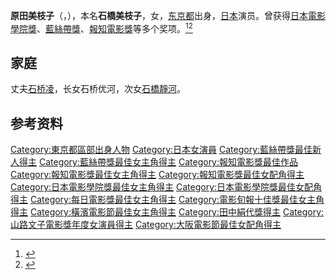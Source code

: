 '''原田美枝子'''（{{jpn|j=原田 美枝子|hg=はらだ みえこ|rm=Harada Mieko}}，{{bd|1958年|12月26日|}}），本名'''石橋美枝子'''，女，[[东京都|东京都]]出身，[[日本|日本]]演员。曾获得[[日本電影學院獎|日本電影學院獎]]、[[藍絲帶獎_(電影)|藍絲帶獎]]、[[報知電影獎|報知電影獎]]等多个奖项。<ref>{{Cite web|url=http://cinemahochi.yomiuri.co.jp/h_award/1996|access-date=2010-01-27|language=ja|publisher=Cinema Hochi - 1996|title=報知映画賞ヒストリー|archive-url=https://web.archive.org/web/20120306202516/http://cinemahochi.yomiuri.co.jp/h_award/1996/|archive-date=2012-03-06|dead-url=yes}}</ref><ref>{{Cite web|url=http://cinemahochi.yomiuri.co.jp/h_award/1998|access-date=2010-01-27|language=ja|publisher=Cinema Hochi - 1998|title=報知映画賞ヒストリー|archive-url=https://web.archive.org/web/20120306213220/http://cinemahochi.yomiuri.co.jp/h_award/1998/|archive-date=2012-03-06|dead-url=yes}}</ref>

== 家庭 ==
丈夫[[石桥凌|石桥凌]]，长女石桥优河，次女[[石橋靜河|石橋靜河]]。

== 参考资料 ==
{{reflist}}

{{藍絲帶獎最佳新人}}
{{藍絲帶獎最佳女主角}}
{{報知電影獎最佳新人}}
{{報知電影獎最佳女主角}}
{{報知電影獎最佳女配角}}
{{日本電影學院獎最佳女主角}}
{{日本電影學院獎最佳女配角}}
{{每日電影獎最佳女主角}}
{{電影旬報十佳獎最佳女主角}}
{{橫濱電影節最佳女主角}}

{{日本電影影評人大獎最佳女主角獎}}
{{山路文子電影獎年度女演員}}
{{田中絹代獎}}
{{大阪電影節最佳女配角}}
{{Authority control}}
{{DEFAULTSORT:Harada Mieko}}

[[Category:東京都區部出身人物|Category:東京都區部出身人物]]
[[Category:日本女演員|Category:日本女演員]]
[[Category:藍絲帶獎最佳新人得主|Category:藍絲帶獎最佳新人得主]]
[[Category:藍絲帶獎最佳女主角得主|Category:藍絲帶獎最佳女主角得主]]
[[Category:報知電影獎最佳作品|Category:報知電影獎最佳作品]]
[[Category:報知電影獎最佳女主角得主|Category:報知電影獎最佳女主角得主]]
[[Category:報知電影獎最佳女配角得主|Category:報知電影獎最佳女配角得主]]
[[Category:日本電影學院獎最佳女主角得主|Category:日本電影學院獎最佳女主角得主]]
[[Category:日本電影學院獎最佳女配角得主|Category:日本電影學院獎最佳女配角得主]]
[[Category:每日電影獎最佳女主角得主|Category:每日電影獎最佳女主角得主]]
[[Category:電影旬報十佳獎最佳女主角得主|Category:電影旬報十佳獎最佳女主角得主]]
[[Category:橫濱電影節最佳女主角得主|Category:橫濱電影節最佳女主角得主]]
[[Category:田中絹代獎得主|Category:田中絹代獎得主]]
[[Category:山路文子電影獎年度女演員得主|Category:山路文子電影獎年度女演員得主]]
[[Category:大阪電影節最佳女配角得主|Category:大阪電影節最佳女配角得主]]